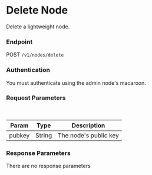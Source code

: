 # Delete Node

Delete a lightweight node.

### Endpoint

POST `/v1/nodes/delete`

### Authentication

You must authenticate using the admin node's macaroon.

### Request Parameters

<br/>

| Param | Type | Description |
| ----- | ---- | ----------- |
| pubkey | String | The node's public key |

### Response Parameters

There are no response parameters
